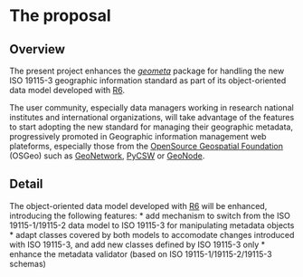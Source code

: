 # The proposal
<!--
This is where the proposal should be outlined. 
-->

## Overview

The present project enhances the [_geometa_](https://cran.r-project.org/package=geometa) package for handling the new ISO 19115-3 geographic information standard as part of its object-oriented data model developed with [R6](https://cran.r-project.org/package=R6). 

The user community, especially data managers working in research national institutes and international organizations, will take advantage of the features to start adopting the new standard for managing their geographic metadata, progressively promoted in Geographic information management web plateforms, especially those from the [OpenSource Geospatial Foundation](https://www.osgeo.org/) (OSGeo) such as [GeoNetwork](https://www.osgeo.org/projects/geonetwork/), [PyCSW](https://www.osgeo.org/projects/pycsw/) or [GeoNode](https://www.osgeo.org/projects/geonode/).

<!--
At a high-level address what your proposal is and how it will address the problem identified. Highlight any benefits to the R Community that follow from solving the problem. This should be your most compelling section.
-->

## Detail

The object-oriented data model developed with [R6](https://cran.r-project.org/package=R6) will be enhanced, introducing the following features:
* add mechanism to switch from the ISO 19115-1/19115-2 data model to ISO 19115-3 for manipulating metadata objects
* adapt classes covered by both models to accomodate changes introduced with ISO 19115-3, and add new classes defined by ISO 19115-3 only
* enhance the metadata validator (based on ISO 19115-1/19115-2/19115-3 schemas)

<!--
Go into more detail about the specifics of the project and it delivers against the problem.

Depending on project type the detail section should include:

 - [ ] Minimum Viable Product
 - [ ] Architecture
 - [ ] Assumptions
-->